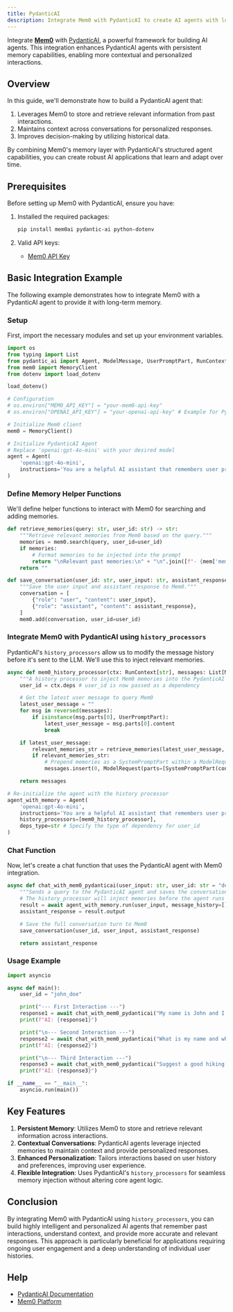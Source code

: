```yaml
---
title: PydanticAI
description: Integrate Mem0 with PydanticAI to create AI agents with long-term memory.
---
```


Integrate [**Mem0**](https://github.com/mem0ai/mem0) with [PydanticAI](https://ai.pydantic.dev), a powerful framework for building AI agents. This integration enhances PydanticAI agents with persistent memory capabilities, enabling more contextual and personalized interactions.

## Overview

In this guide, we'll demonstrate how to build a PydanticAI agent that:

1.  Leverages Mem0 to store and retrieve relevant information from past interactions.
2.  Maintains context across conversations for personalized responses.
3.  Improves decision-making by utilizing historical data.

By combining Mem0's memory layer with PydanticAI's structured agent capabilities, you can create robust AI applications that learn and adapt over time.

## Prerequisites

Before setting up Mem0 with PydanticAI, ensure you have:

1.  Installed the required packages:

    ```bash
    pip install mem0ai pydantic-ai python-dotenv
    ```

2.  Valid API keys:
    -   [Mem0 API Key](https://app.mem0.ai/dashboard/api-keys)

## Basic Integration Example

The following example demonstrates how to integrate Mem0 with a PydanticAI agent to provide it with long-term memory.

### Setup

First, import the necessary modules and set up your environment variables.

```python
import os
from typing import List
from pydantic_ai import Agent, ModelMessage, UserPromptPart, RunContext, SystemPromptPart, ModelRequest
from mem0 import MemoryClient
from dotenv import load_dotenv

load_dotenv()

# Configuration
# os.environ["MEM0_API_KEY"] = "your-mem0-api-key"
# os.environ["OPENAI_API_KEY"] = "your-openai-api-key" # Example for PydanticAI agent model

# Initialize Mem0 client
mem0 = MemoryClient()

# Initialize PydanticAI Agent
# Replace 'openai:gpt-4o-mini' with your desired model
agent = Agent(
    'openai:gpt-4o-mini',
    instructions='You are a helpful AI assistant that remembers user preferences.'
)
```

### Define Memory Helper Functions

We'll define helper functions to interact with Mem0 for searching and adding memories.

```python
def retrieve_memories(query: str, user_id: str) -> str:
    """Retrieve relevant memories from Mem0 based on the query."""
    memories = mem0.search(query, user_id=user_id)
    if memories:
        # Format memories to be injected into the prompt
        return "\nRelevant past memories:\n" + "\n".join([f"- {mem['memory']}" for mem in memories])
    return ""

def save_conversation(user_id: str, user_input: str, assistant_response: str):
    """Save the user input and assistant response to Mem0."""
    conversation = [
        {"role": "user", "content": user_input},
        {"role": "assistant", "content": assistant_response},
    ]
    mem0.add(conversation, user_id=user_id)
```

### Integrate Mem0 with PydanticAI using `history_processors`

PydanticAI's `history_processors` allow us to modify the message history before it's sent to the LLM. We'll use this to inject relevant memories.

```python
async def mem0_history_processor(ctx: RunContext[str], messages: List[ModelMessage]) -> List[ModelMessage]:
    """A history processor to inject Mem0 memories into the PydanticAI agent's context."""
    user_id = ctx.deps # user_id is now passed as a dependency

    # Get the latest user message to query Mem0
    latest_user_message = ""
    for msg in reversed(messages):
        if isinstance(msg.parts[0], UserPromptPart):
            latest_user_message = msg.parts[0].content
            break

    if latest_user_message:
        relevant_memories_str = retrieve_memories(latest_user_message, user_id)
        if relevant_memories_str:
            # Prepend memories as a SystemPromptPart within a ModelRequest
            messages.insert(0, ModelRequest(parts=[SystemPromptPart(content=relevant_memories_str)]))

    return messages

# Re-initialize the agent with the history processor
agent_with_memory = Agent(
    'openai:gpt-4o-mini',
    instructions='You are a helpful AI assistant that remembers user preferences.',
    history_processors=[mem0_history_processor],
    deps_type=str # Specify the type of dependency for user_id
)
```

### Chat Function

Now, let's create a chat function that uses the PydanticAI agent with Mem0 integration.

```python
async def chat_with_mem0_pydanticai(user_input: str, user_id: str = "default_user") -> str:
    """Sends a query to the PydanticAI agent and saves the conversation to Mem0."""
    # The history_processor will inject memories before the agent runs
    result = await agent_with_memory.run(user_input, message_history=[], deps=user_id) # Pass user_id as dependency
    assistant_response = result.output

    # Save the full conversation turn to Mem0
    save_conversation(user_id, user_input, assistant_response)

    return assistant_response
```

### Usage Example

```python
import asyncio

async def main():
    user_id = "john_doe"

    print("--- First Interaction ---")
    response1 = await chat_with_mem0_pydanticai("My name is John and I like to hike.", user_id=user_id)
    print(f"AI: {response1}")

    print("\n--- Second Interaction ---")
    response2 = await chat_with_mem0_pydanticai("What is my name and what do I like to do?", user_id=user_id)
    print(f"AI: {response2}")

    print("\n--- Third Interaction ---")
    response3 = await chat_with_mem0_pydanticai("Suggest a good hiking trail for me.", user_id=user_id)
    print(f"AI: {response3}")

if __name__ == "__main__":
    asyncio.run(main())
```

## Key Features

1.  **Persistent Memory**: Utilizes Mem0 to store and retrieve relevant information across interactions.
2.  **Contextual Conversations**: PydanticAI agents leverage injected memories to maintain context and provide personalized responses.
3.  **Enhanced Personalization**: Tailors interactions based on user history and preferences, improving user experience.
4.  **Flexible Integration**: Uses PydanticAI's `history_processors` for seamless memory injection without altering core agent logic.

## Conclusion

By integrating Mem0 with PydanticAI using `history_processors`, you can build highly intelligent and personalized AI agents that remember past interactions, understand context, and provide more accurate and relevant responses. This approach is particularly beneficial for applications requiring ongoing user engagement and a deep understanding of individual user histories.

## Help

-   [PydanticAI Documentation](https://ai.pydantic.dev)
-   [Mem0 Platform](https://app.mem0.ai/)

<Snippet file="get-help.mdx" />
